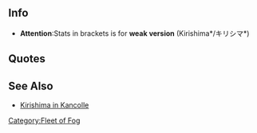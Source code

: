 ==Info==
* '''Attention''':Stats in brackets is for '''weak version''' (Kirishima*/キリシマ*)
{{shipinfo
| name=Kirishima
| fog = true
| japanesename=キリシマ
| id=
| image=[[File:Fog_Enemy_Kirishima_01.png|248px]]
| color=red
| type=Battleship
| class=Kongou
| hp=102
| firepower=200 (150)
| armor=130 (100)
| torpedo=0
| evasion=37 (27)
| AA=60 (25)
| aircraft=0
| speed=High
| LOS=80
| ASW=0
| range=V.Long
| luck=20
| slot=4
| time=not buildable
| slot1=-Unequipped- 
| slot2=-Unequipped- 
| slot3=-Unequipped- 
| slot4=-Unequipped- 
}}

==Quotes==
{{Abyssquote
| 開幕前=None
| EN0=
| Note1=
| 砲撃=ふっはっはっはっ。これが戦闘だ。大戦艦級の火力にひれ伏すがいい！
いいな艦娘。もっと抗え。私を楽しませろ！
| Note0=
| 被弾=うっ！？直撃だとっ！？私をなめるなっ！
そんなはずはない。すべてのスペックにおいて、私のほうが勝っているのに…。
| EN2=
| Note2=
| 昼戦終了時=None
| EN3=None
| Note3=
|Clip0 = {{Audio|file=Kirishima(fog)Attack1.ogg}}<br/>{{Audio|file=Kirishima(fog)Attack2.ogg}}|Clip2 = {{Audio|file=Kirishima(fog)Damaged1.ogg}}<br/>{{Audio|file=Kirishima(fog)Damaged2.ogg}}}}

==See Also==
*[[Kirishima|Kirishima in Kancolle]]
{{Fogfleetshiplist}}
[[Category:Fleet of Fog]]